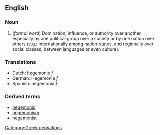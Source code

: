 == English ==



=== Noun ===
{{wikipedia}}
# (''formal word'') Domination, influence, or authority over another, especially by one political group over a society or by one nation over others (e.g.:  internationally among nation-states, and regionally over social classes, between languages or even culture).


=== Translations ===
*Dutch: hegemonie ''f''
*German: Hegemonie ''f''
*Spanish: hegemonía ''f''

=== Derived terms ===
*[[hegemonic]]
*[[hegemonism]]
*[[hegemonist]]



[[Category:Greek derivations]]